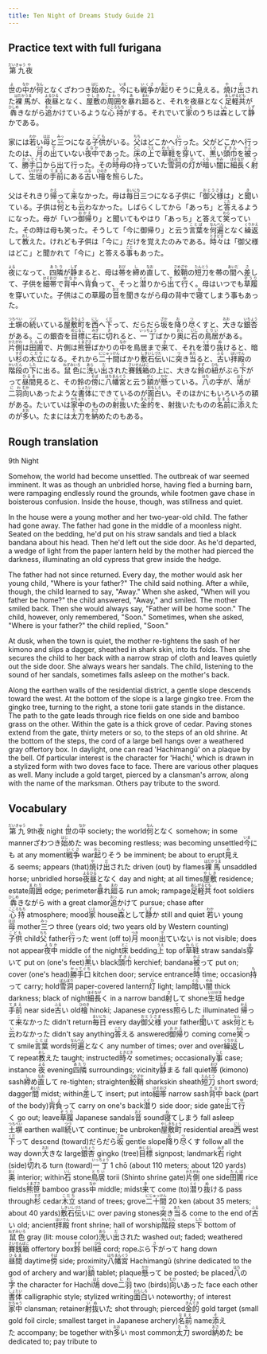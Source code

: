 ```yaml
---
title: Ten Night of Dreams Study Guide 21
---
```


## Practice text with full furigana

<p>
<ruby><rb>第九</rb><rt>だいきゅう</rt></ruby><ruby><rb>夜</rb><rt>や</rt></ruby><br/>
</p>

<p>
<ruby><rb>世</rb><rt>よ</rt></ruby>の<ruby><rb>中</rb><rt>なか</rt></ruby>が<ruby><rb>何</rb><rt>なん</rt></ruby>となくざわつき<ruby><rb>始</rb><rt>はじ</rt></ruby>めた。<ruby><rb>今</rb><rt>いま</rt></ruby>にも<ruby><rb>戦争</rb><rt>いくさ</rt></ruby>が<ruby><rb>起</rb><rt>おこ</rt></ruby>りそうに<ruby><rb>見</rb><rt>み</rt></ruby>える。<ruby><rb>焼</rb><rt>や</rt></ruby>け<ruby><rb>出</rb><rt>だ</rt></ruby>された<ruby><rb>裸馬</rb><rt>はだかうま</rt></ruby>が、<ruby><rb>夜昼</rb><rt>よるひる</rt></ruby>となく、<ruby><rb>屋敷</rb><rt>やしき</rt></ruby>の<ruby><rb>周囲</rb><rt>まわり</rt></ruby>を<ruby><rb>暴</rb><rt>あ</rt></ruby>れ<ruby><rb>廻</rb><rt>まわ</rt></ruby>ると、それを夜昼となく<ruby><rb>足軽共</rb><rt>あしがるども</rt></ruby>が<ruby><rb>犇</rb><rt>ひしめ</rt></ruby>きながら<ruby><rb>追</rb><rt>おっ</rt></ruby>かけているような<ruby><rb>心持</rb><rt>こころもち</rt></ruby>がする。それでいて<ruby><rb>家</rb><rt>いえ</rt></ruby>のうちは<ruby><rb>森</rb><rt>しん</rt></ruby>として<ruby><rb>静</rb><rt>しず</rt></ruby>かである。
</p>

<p>
家には<ruby><rb>若</rb><rt>わか</rt></ruby>い<ruby><rb>母</rb><rt>はは</rt></ruby>と<ruby><rb>三</rb><rt>みっ</rt></ruby>つになる<ruby><rb>子供</rb><rt>こども</rt></ruby>がいる。<ruby><rb>父</rb><rt>ちち</rt></ruby>はどこかへ<ruby><rb>行</rb><rt>い</rt></ruby>った。父がどこかへ行ったのは、<ruby><rb>月</rb><rt>つき</rt></ruby>の<ruby><rb>出</rb><rt>で</rt></ruby>ていない<ruby><rb>夜中</rb><rt>よなか</rt></ruby>であった。<ruby><rb>床</rb><rt>とこ</rt></ruby>の<ruby><rb>上</rb><rt>うえ</rt></ruby>で<ruby><rb>草鞋</rb><rt>わらじ</rt></ruby>を<ruby><rb>穿</rb><rt>は</rt></ruby>いて、<ruby><rb>黒</rb><rt>くろ</rt></ruby>い<ruby><rb>頭巾</rb><rt>ずきん</rt></ruby>を<ruby><rb>被</rb><rt>かぶ</rt></ruby>って、<ruby><rb>勝手口</rb><rt>かってぐち</rt></ruby>から出て行った。その<ruby><rb>時</rb><rt>とき</rt></ruby>母の<ruby><rb>持</rb><rt>も</rt></ruby>っていた<ruby><rb>雪洞</rb><rt>ぼんぼり</rt></ruby>の<ruby><rb>灯</rb><rt>ひ</rt></ruby>が<ruby><rb>暗</rb><rt>くら</rt></ruby>い<ruby><rb>闇</rb><rt>やみ</rt></ruby>に<ruby><rb>細長</rb><rt>ほそなが</rt></ruby>く<ruby><rb>射</rb><rt>さ</rt></ruby>して、<ruby><rb>生垣</rb><rt>いけがき</rt></ruby>の<ruby><rb>手前</rb><rt>てまえ</rt></ruby>にある<ruby><rb>古</rb><rt>ふる</rt></ruby>い<ruby><rb>檜</rb><rt>ひのき</rt></ruby>を<ruby><rb>照</rb><rt>て</rt></ruby>らした。
</p>

<p>
父はそれきり<ruby><rb>帰</rb><rt>かえ</rt></ruby>って<ruby><rb>来</rb><rt>こ</rt></ruby>なかった。母は<ruby><rb>毎日</rb><rt>まいにち</rt></ruby>三つになる子供に「<ruby><rb>御父様</rb><rt>おとうさま</rt></ruby>は」と<ruby><rb>聞</rb><rt>き</rt></ruby>いている。子供は<ruby><rb>何</rb><rt>なん</rt></ruby>とも<ruby><rb>云</rb><rt>い</rt></ruby>わなかった。しばらくしてから「あっち」と<ruby><rb>答</rb><rt>こた</rt></ruby>えるようになった。母が「いつ<ruby><rb>御帰</rb><rt>おかえ</rt></ruby>り」と聞いてもやはり「あっち」と答えて<ruby><rb>笑</rb><rt>わら</rt></ruby>っていた。その時は母も笑った。そうして「今に御帰り」と云う<ruby><rb>言葉</rb><rt>ことば</rt></ruby>を<ruby><rb>何遍</rb><rt>なんべん</rt></ruby>となく<ruby><rb>繰返</rb><rt>くりかえ</rt></ruby>して<ruby><rb>教</rb><rt>おし</rt></ruby>えた。けれども子供は「今に」だけを覚えたのみである。<ruby><rb>時々</rb><rt>ときどき</rt></ruby>は「御父様はどこ」と聞かれて「今に」と答える<ruby><rb>事</rb><rt>こと</rt></ruby>もあった。
</p>

<p>
<ruby><rb>夜</rb><rt>よる</rt></ruby>になって、<ruby><rb>四隣</rb><rt>あたり</rt></ruby>が<ruby><rb>静</rb><rt>しず</rt></ruby>まると、母は<ruby><rb>帯</rb><rt>おび</rt></ruby>を<ruby><rb>締</rb><rt>し</rt></ruby>め<ruby><rb>直</rb><rt>なお</rt></ruby>して、<ruby><rb>鮫鞘</rb><rt>さめざや</rt></ruby>の<ruby><rb>短刀</rb><rt>たんとう</rt></ruby>を帯の<ruby><rb>間</rb><rt>あいだ</rt></ruby>へ<ruby><rb>差</rb><rt>さ</rt></ruby>して、子供を<ruby><rb>細帯</rb><rt>ほそおび</rt></ruby>で<ruby><rb>背中</rb><rt>せなか</rt></ruby>へ<ruby><rb>背負</rb><rt>しょ</rt></ruby>って、そっと<ruby><rb>潜</rb><rt>くぐ</rt></ruby>りから<ruby><rb>出</rb><rt>で</rt></ruby>て<ruby><rb>行</rb><rt>ゆ</rt></ruby>く。母はいつでも<ruby><rb>草履</rb><rt>ぞうり</rt></ruby>を穿いていた。子供はこの草履の<ruby><rb>音</rb><rt>おと</rt></ruby>を聞きながら母の背中で<ruby><rb>寝</rb><rt>ね</rt></ruby>てしまう事もあった。
</p>

<p>
<ruby><rb>土塀</rb><rt>つちべい</rt></ruby>の<ruby><rb>続</rb><rt>つづ</rt></ruby>いている<ruby><rb>屋敷町</rb><rt>やしきちょう</rt></ruby>を<ruby><rb>西</rb><rt>にし</rt></ruby>へ<ruby><rb>下</rb><rt>くだ</rt></ruby>って、だらだら<ruby><rb>坂</rb><rt>ざか</rt></ruby>を<ruby><rb>降</rb><rt>お</rt></ruby>り<ruby><rb>尽</rb><rt>つ</rt></ruby>くすと、<ruby><rb>大</rb><rt>おお</rt></ruby>きな<ruby><rb>銀杏</rb><rt>いちょう</rt></ruby>がある。この銀杏を<ruby><rb>目標</rb><rt>めじるし</rt></ruby>に<ruby><rb>右</rb><rt>みぎ</rt></ruby>に<ruby><rb>切</rb><rt>き</rt></ruby>れると、<ruby><rb>一丁</rb><rt>いっちょう</rt></ruby>ばかり<ruby><rb>奥</rb><rt>おく</rt></ruby>に<ruby><rb>石</rb><rt>いし</rt></ruby>の<ruby><rb>鳥居</rb><rt>とりい</rt></ruby>がある。<ruby><rb>片側</rb><rt>かたがわ</rt></ruby>は<ruby><rb>田圃</rb><rt>たんぼ</rt></ruby>で、片側は<ruby><rb>熊笹</rb><rt>くまざさ</rt></ruby>ばかりの<ruby><rb>中</rb><rt>なか</rt></ruby>を鳥居まで<ruby><rb>来</rb><rt>き</rt></ruby>て、それを<ruby><rb>潜</rb><rt>くぐ</rt></ruby>り<ruby><rb>抜</rb><rt>ぬ</rt></ruby>けると、暗い<ruby><rb>杉</rb><rt>すぎ</rt></ruby>の<ruby><rb>木立</rb><rt>こだち</rt></ruby>になる。それから<ruby><rb>二十間</rb><rt>にじゅっけん</rt></ruby>ばかり<ruby><rb>敷石伝</rb><rt>しきいしづた</rt></ruby>いに<ruby><rb>突</rb><rt>つ</rt></ruby>き<ruby><rb>当</rb><rt>あた</rt></ruby>ると、<ruby><rb>古</rb><rt>ふる</rt></ruby>い<ruby><rb>拝殿</rb><rt>はいでん</rt></ruby>の<ruby><rb>階段</rb><rt>かいだん</rt></ruby>の<ruby><rb>下</rb><rt>した</rt></ruby>に出る。<ruby><rb>鼠色</rb><rt>ねずみいろ</rt></ruby>に<ruby><rb>洗</rb><rt>あら</rt></ruby>い<ruby><rb>出</rb><rt>だ</rt></ruby>された<ruby><rb>賽銭箱</rb><rt>さいせんばこ</rt></ruby>の上に、大きな<ruby><rb>鈴</rb><rt>すず</rt></ruby>の<ruby><rb>紐</rb><rt>ひも</rt></ruby>がぶら<ruby><rb>下</rb><rt>さ</rt></ruby>がって<ruby><rb>昼間</rb><rt>ひるま</rt></ruby>見ると、その鈴の<ruby><rb>傍</rb><rt>そば</rt></ruby>に<ruby><rb>八幡宮</rb><rt>はちまんぐう</rt></ruby>と云う<ruby><rb>額</rb><rt>がく</rt></ruby>が<ruby><rb>懸</rb><rt>かか</rt></ruby>っている。<ruby><rb>八</rb><rt>はち</rt></ruby>の<ruby><rb>字</rb><rt>じ</rt></ruby>が、<ruby><rb>鳩</rb><rt>はと</rt></ruby>が<ruby><rb>二羽</rb><rt>にわ</rt></ruby><ruby><rb>向</rb><rt>むか</rt></ruby>いあったような<ruby><rb>書体</rb><rt>しょたい</rt></ruby>にできているのが<ruby><rb>面白</rb><rt>おもしろ</rt></ruby>い。そのほかにもいろいろの額がある。たいていは<ruby><rb>家中</rb><rt>かちゅう</rt></ruby>のものの<ruby><rb>射抜</rb><rt>いぬ</rt></ruby>いた<ruby><rb>金的</rb><rt>きんてき</rt></ruby>を、射抜いたものの<ruby><rb>名前</rb><rt>なまえ</rt></ruby>に<ruby><rb>添</rb><rt>そ</rt></ruby>えたのが<ruby><rb>多</rb><rt>おお</rt></ruby>い。たまには<ruby><rb>太刀</rb><rt>たち</rt></ruby>を<ruby><rb>納</rb><rt>おさ</rt></ruby>めたのもある。
</p>


## Rough translation

9th Night

Somehow, the world had become unsettled. The outbreak of war seemed imminent. It was as though an unbridled horse, having fled a burning barn, were rampaging endlessly round the grounds, while footmen gave chase in boisterous confusion. Inside the house, though, was stillness and quiet.

In the house were a young mother and her two-year-old child. The father had gone away. The father had gone in the middle of a moonless night. Seated on the bedding, he'd put on his straw sandals and tied a black bandana about his head. Then he'd left out the side door. As he'd departed, a wedge of light from the paper lantern held by the mother had pierced the darkness, illuminating an old cypress that grew inside the hedge.

The father had not since returned. Every day, the mother would ask her young child, "Where is your father?" The child said nothing. After a while, though, the child learned to say, "Away." When she asked, "When will you father be home?" the child answered, "Away," and smiled. The mother smiled back. Then she would always say, "Father will be home soon." The child, however, only remembered, "Soon." Sometimes, when she asked, "Where is your father?" the child replied, "Soon."

At dusk, when the town is quiet, the mother re-tightens the sash of her kimono and slips a dagger, sheathed in shark skin, into its folds. Then she secures the child to her back with a narrow strap of cloth and leaves quietly out the side door. She always wears her sandals. The child, listening to the sound of her sandals, sometimes falls asleep on the mother's back.

Along the earthen walls of the residential district, a gentle slope descends toward the west. At the bottom of the slope is a large gingko tree. From the gingko tree, turning to the right, a stone torii gate stands in the distance. The path to the gate leads through rice fields on one side and bamboo grass on the other. Within the gate is a thick grove of cedar. Paving stones extend from the gate, thirty meters or so, to the steps of an old shrine. At the bottom of the steps, the cord of a large bell hangs over a weathered gray offertory box. In daylight, one can read 'Hachimangū' on a plaque by the bell. Of particular interest is the character for 'Hachi,' which is drawn in a stylized form with two doves face to face. There are various other plaques as well. Many include a gold target, pierced by a clansman's arrow, along with the name of the marksman. Others pay tribute to the sword.


## Vocabulary

<p>
<span class="vocabstudy"><ruby><rb>第九</rb><rt>だいきゅう</rt></ruby>&nbsp;9th</span><span class="vocabstudy"><ruby><rb>夜</rb><rt>や</rt></ruby>&nbsp;night</span>
<span class="vocabstudy"><ruby><rb>世</rb><rt>よ</rt></ruby>の<ruby><rb>中</rb><rt>なか</rt></ruby>&nbsp;society; the world</span><span class="vocabstudy"><ruby><rb>何</rb><rt>なん</rt></ruby>となく&nbsp;somehow; in some manner</span><span class="vocabstudy">ざわつき<ruby><rb>始</rb><rt>はじ</rt></ruby>めた&nbsp;was becoming restless; was becoming unsettled</span><span class="vocabstudy"><ruby><rb>今</rb><rt>いま</rt></ruby>にも&nbsp;at any moment</span><span class="vocabstudy"><ruby><rb>戦争</rb><rt>いくさ</rt></ruby>&nbsp;war</span><span class="vocabstudy"><ruby><rb>起</rb><rt>おこ</rt></ruby>りそう&nbsp;be imminent; be about to erupt</span><span class="vocabstudy"><ruby><rb>見</rb><rt>み</rt></ruby>える&nbsp;seems; appears (that)</span><span class="vocabstudy"><ruby><rb>焼</rb><rt>や</rt></ruby>け<ruby><rb>出</rb><rt>だ</rt></ruby>された&nbsp;driven (out) by flames</span><span class="vocabstudy"><ruby><rb>裸馬</rb><rt>はだかうま</rt></ruby>&nbsp;unsaddled horse; unbridled horse</span><span class="vocabstudy"><ruby><rb>夜昼</rb><rt>よるひる</rt></ruby>となく&nbsp;day and night; at all times</span><span class="vocabstudy"><ruby><rb>屋敷</rb><rt>やしき</rt></ruby>&nbsp;residence; estate</span><span class="vocabstudy"><ruby><rb>周囲</rb><rt>まわり</rt></ruby>&nbsp;edge; perimeter</span><span class="vocabstudy"><ruby><rb>暴</rb><rt>あ</rt></ruby>れ<ruby><rb>廻</rb><rt>まわ</rt></ruby>る&nbsp;run amok; rampage</span><span class="vocabstudy"><ruby><rb>足軽共</rb><rt>あしがるども</rt></ruby>&nbsp;foot soldiers</span><span class="vocabstudy"><ruby><rb>犇</rb><rt>ひしめ</rt></ruby>きながら&nbsp;with a great clamor</span><span class="vocabstudy"><ruby><rb>追</rb><rt>おっ</rt></ruby>かけて&nbsp;pursue; chase after</span><span class="vocabstudy"><ruby><rb>心持</rb><rt>こころもち</rt></ruby>&nbsp;atmosphere; mood</span><span class="vocabstudy"><ruby><rb>家</rb><rt>いえ</rt></ruby>&nbsp;house</span><span class="vocabstudy"><ruby><rb>森</rb><rt>しん</rt></ruby>として<ruby><rb>静</rb><rt>しず</rt></ruby>か&nbsp;still and quiet</span>
<span class="vocabstudy"><ruby><rb>若</rb><rt>わか</rt></ruby>い&nbsp;young</span><span class="vocabstudy"><ruby><rb>母</rb><rt>はは</rt></ruby>&nbsp;mother</span><span class="vocabstudy"><ruby><rb>三</rb><rt>みっ</rt></ruby>つ&nbsp;three (years old; two years old by Western counting)</span><span class="vocabstudy"><ruby><rb>子供</rb><rt>こども</rt></ruby>&nbsp;child</span><span class="vocabstudy"><ruby><rb>父</rb><rt>ちち</rt></ruby>&nbsp;father</span><span class="vocabstudy"><ruby><rb>行</rb><rt>い</rt></ruby>った&nbsp;went (off to)</span><span class="vocabstudy"><ruby><rb>月</rb><rt>つき</rt></ruby>&nbsp;moon</span><span class="vocabstudy"><ruby><rb>出</rb><rt>で</rt></ruby>ていない&nbsp;is not visible; does not appear</span><span class="vocabstudy"><ruby><rb>夜中</rb><rt>よなか</rt></ruby>&nbsp;middle of the night</span><span class="vocabstudy"><ruby><rb>床</rb><rt>とこ</rt></ruby>&nbsp;bedding</span><span class="vocabstudy"><ruby><rb>上</rb><rt>うえ</rt></ruby>&nbsp;top of</span><span class="vocabstudy"><ruby><rb>草鞋</rb><rt>わらじ</rt></ruby>&nbsp;straw sandals</span><span class="vocabstudy"><ruby><rb>穿</rb><rt>は</rt></ruby>いて&nbsp;put on (one's feet)</span><span class="vocabstudy"><ruby><rb>黒</rb><rt>くろ</rt></ruby>い&nbsp;black</span><span class="vocabstudy"><ruby><rb>頭巾</rb><rt>ずきん</rt></ruby>&nbsp;kerchief; bandana</span><span class="vocabstudy"><ruby><rb>被</rb><rt>かぶ</rt></ruby>って&nbsp;put on; cover (one's head)</span><span class="vocabstudy"><ruby><rb>勝手口</rb><rt>かってぐち</rt></ruby>&nbsp;kitchen door; service entrance</span><span class="vocabstudy"><ruby><rb>時</rb><rt>とき</rt></ruby>&nbsp;time; occasion</span><span class="vocabstudy"><ruby><rb>持</rb><rt>も</rt></ruby>って&nbsp;carry; hold</span><span class="vocabstudy"><ruby><rb>雪洞</rb><rt>ぼんぼり</rt></ruby>&nbsp;paper-covered lantern</span><span class="vocabstudy"><ruby><rb>灯</rb><rt>ひ</rt></ruby>&nbsp;light; lamp</span><span class="vocabstudy"><ruby><rb>暗</rb><rt>くら</rt></ruby>い<ruby><rb>闇</rb><rt>やみ</rt></ruby>&nbsp;thick darkness; black of night</span><span class="vocabstudy"><ruby><rb>細長</rb><rt>ほそなが</rt></ruby>く&nbsp;in a narrow band</span><span class="vocabstudy"><ruby><rb>射</rb><rt>さ</rt></ruby>して&nbsp;shone</span><span class="vocabstudy"><ruby><rb>生垣</rb><rt>いけがき</rt></ruby>&nbsp;hedge</span><span class="vocabstudy"><ruby><rb>手前</rb><rt>てまえ</rt></ruby>&nbsp;near side</span><span class="vocabstudy"><ruby><rb>古</rb><rt>ふる</rt></ruby>い&nbsp;old</span><span class="vocabstudy"><ruby><rb>檜</rb><rt>ひのき</rt></ruby>&nbsp;hinoki; Japanese cypress</span><span class="vocabstudy"><ruby><rb>照</rb><rt>て</rt></ruby>らした&nbsp;illuminated</span>
<span class="vocabstudy"><ruby><rb>帰</rb><rt>かえ</rt></ruby>って<ruby><rb>来</rb><rt>こ</rt></ruby>なかった&nbsp;didn't return</span><span class="vocabstudy"><ruby><rb>毎日</rb><rt>まいにち</rt></ruby>&nbsp;every day</span><span class="vocabstudy"><ruby><rb>御父様</rb><rt>おとうさま</rt></ruby>&nbsp;your father</span><span class="vocabstudy"><ruby><rb>聞</rb><rt>き</rt></ruby>いて&nbsp;ask</span><span class="vocabstudy"><ruby><rb>何</rb><rt>なん</rt></ruby>とも<ruby><rb>云</rb><rt>い</rt></ruby>わなかった&nbsp;didn't say anything</span><span class="vocabstudy"><ruby><rb>答</rb><rt>こた</rt></ruby>える&nbsp;answered</span><span class="vocabstudy"><ruby><rb>御帰</rb><rt>おかえ</rt></ruby>り&nbsp;coming come</span><span class="vocabstudy"><ruby><rb>笑</rb><rt>わら</rt></ruby>って&nbsp;smile</span><span class="vocabstudy"><ruby><rb>言葉</rb><rt>ことば</rt></ruby>&nbsp;words</span><span class="vocabstudy"><ruby><rb>何遍</rb><rt>なんべん</rt></ruby>となく&nbsp;any number of times; over and over</span><span class="vocabstudy"><ruby><rb>繰返</rb><rt>くりかえ</rt></ruby>して&nbsp;repeat</span><span class="vocabstudy"><ruby><rb>教</rb><rt>おし</rt></ruby>えた&nbsp;taught; instructed</span><span class="vocabstudy"><ruby><rb>時々</rb><rt>ときどき</rt></ruby>&nbsp;sometimes; occasionally</span><span class="vocabstudy"><ruby><rb>事</rb><rt>こと</rt></ruby>&nbsp;case; instance</span>
<span class="vocabstudy"><ruby><rb>夜</rb><rt>よる</rt></ruby>&nbsp;evening</span><span class="vocabstudy"><ruby><rb>四隣</rb><rt>あたり</rt></ruby>&nbsp;surroundings; vicinity</span><span class="vocabstudy"><ruby><rb>静</rb><rt>しず</rt></ruby>まる&nbsp;fall quiet</span><span class="vocabstudy"><ruby><rb>帯</rb><rt>おび</rt></ruby>&nbsp;(kimono) sash</span><span class="vocabstudy"><ruby><rb>締</rb><rt>し</rt></ruby>め<ruby><rb>直</rb><rt>なお</rt></ruby>して&nbsp;re-tighten; straighten</span><span class="vocabstudy"><ruby><rb>鮫鞘</rb><rt>さめざや</rt></ruby>&nbsp;sharkskin sheath</span><span class="vocabstudy"><ruby><rb>短刀</rb><rt>たんとう</rt></ruby>&nbsp;short sword; dagger</span><span class="vocabstudy"><ruby><rb>間</rb><rt>あいだ</rt></ruby>&nbsp;midst; within</span><span class="vocabstudy"><ruby><rb>差</rb><rt>さ</rt></ruby>して&nbsp;insert; put into</span><span class="vocabstudy"><ruby><rb>細帯</rb><rt>ほそおび</rt></ruby>&nbsp;narrow sash</span><span class="vocabstudy"><ruby><rb>背中</rb><rt>せなか</rt></ruby>&nbsp;back (part of the body)</span><span class="vocabstudy"><ruby><rb>背負</rb><rt>しょ</rt></ruby>って&nbsp;carry on one's back</span><span class="vocabstudy"><ruby><rb>潜</rb><rt>くぐ</rt></ruby>り&nbsp;side door; side gate</span><span class="vocabstudy"><ruby><rb>出</rb><rt>で</rt></ruby>て<ruby><rb>行</rb><rt>ゆ</rt></ruby>く&nbsp;go out; leave</span><span class="vocabstudy"><ruby><rb>草履</rb><rt>ぞうり</rt></ruby>&nbsp;Japanese sandals</span><span class="vocabstudy"><ruby><rb>音</rb><rt>おと</rt></ruby>&nbsp;sound</span><span class="vocabstudy"><ruby><rb>寝</rb><rt>ね</rt></ruby>てしまう&nbsp;fall asleep</span>
<span class="vocabstudy"><ruby><rb>土塀</rb><rt>つちべい</rt></ruby>&nbsp;earthen wall</span><span class="vocabstudy"><ruby><rb>続</rb><rt>つづ</rt></ruby>いて&nbsp;continue; be unbroken</span><span class="vocabstudy"><ruby><rb>屋敷町</rb><rt>やしきちょう</rt></ruby>&nbsp;residential area</span><span class="vocabstudy"><ruby><rb>西</rb><rt>にし</rt></ruby>&nbsp;west</span><span class="vocabstudy"><ruby><rb>下</rb><rt>くだ</rt></ruby>って&nbsp;descend (toward)</span><span class="vocabstudy">だらだら<ruby><rb>坂</rb><rt>ざか</rt></ruby>&nbsp;gentle slope</span><span class="vocabstudy"><ruby><rb>降</rb><rt>お</rt></ruby>り<ruby><rb>尽</rb><rt>つ</rt></ruby>くす&nbsp;follow all the way down</span><span class="vocabstudy"><ruby><rb>大</rb><rt>おお</rt></ruby>きな&nbsp;large</span><span class="vocabstudy"><ruby><rb>銀杏</rb><rt>いちょう</rt></ruby>&nbsp;gingko (tree)</span><span class="vocabstudy"><ruby><rb>目標</rb><rt>めじるし</rt></ruby>&nbsp;signpost; landmark</span><span class="vocabstudy"><ruby><rb>右</rb><rt>みぎ</rt></ruby>&nbsp;right (side)</span><span class="vocabstudy"><ruby><rb>切</rb><rt>き</rt></ruby>れる&nbsp;turn (toward)</span><span class="vocabstudy"><ruby><rb>一丁</rb><rt>いっちょう</rt></ruby>&nbsp;1 chō (about 110 meters; about 120 yards)</span><span class="vocabstudy"><ruby><rb>奥</rb><rt>おく</rt></ruby>&nbsp;interior; within</span><span class="vocabstudy"><ruby><rb>石</rb><rt>いし</rt></ruby>&nbsp;stone</span><span class="vocabstudy"><ruby><rb>鳥居</rb><rt>とりい</rt></ruby>&nbsp;torii (Shinto shrine gate)</span><span class="vocabstudy"><ruby><rb>片側</rb><rt>かたがわ</rt></ruby>&nbsp;one side</span><span class="vocabstudy"><ruby><rb>田圃</rb><rt>たんぼ</rt></ruby>&nbsp;rice fields</span><span class="vocabstudy"><ruby><rb>熊笹</rb><rt>くまざさ</rt></ruby>&nbsp;bamboo grass</span><span class="vocabstudy"><ruby><rb>中</rb><rt>なか</rt></ruby>&nbsp;middle; midst</span><span class="vocabstudy"><ruby><rb>来</rb><rt>き</rt></ruby>て&nbsp;come (to)</span><span class="vocabstudy"><ruby><rb>潜</rb><rt>くぐ</rt></ruby>り<ruby><rb>抜</rb><rt>ぬ</rt></ruby>ける&nbsp;pass through</span><span class="vocabstudy"><ruby><rb>杉</rb><rt>すぎ</rt></ruby>&nbsp;cedar</span><span class="vocabstudy"><ruby><rb>木立</rb><rt>こだち</rt></ruby>&nbsp;stand of trees; grove</span><span class="vocabstudy"><ruby><rb>二十間</rb><rt>にじゅっけん</rt></ruby>&nbsp;20 ken (about 35 meters; about 40 yards)</span><span class="vocabstudy"><ruby><rb>敷石伝</rb><rt>しきいしづた</rt></ruby>いに&nbsp;over paving stones</span><span class="vocabstudy"><ruby><rb>突</rb><rt>つ</rt></ruby>き<ruby><rb>当</rb><rt>あた</rt></ruby>る&nbsp;come to the end of</span><span class="vocabstudy"><ruby><rb>古</rb><rt>ふる</rt></ruby>い&nbsp;old; ancient</span><span class="vocabstudy"><ruby><rb>拝殿</rb><rt>はいでん</rt></ruby>&nbsp;front shrine; hall of worship</span><span class="vocabstudy"><ruby><rb>階段</rb><rt>かいだん</rt></ruby>&nbsp;steps</span><span class="vocabstudy"><ruby><rb>下</rb><rt>した</rt></ruby>&nbsp;bottom of</span><span class="vocabstudy"><ruby><rb>鼠色</rb><rt>ねずみいろ</rt></ruby>&nbsp;gray (lit: mouse color)</span><span class="vocabstudy"><ruby><rb>洗</rb><rt>あら</rt></ruby>い<ruby><rb>出</rb><rt>だ</rt></ruby>された&nbsp;washed out; faded; weathered</span><span class="vocabstudy"><ruby><rb>賽銭箱</rb><rt>さいせんばこ</rt></ruby>&nbsp;offertory box</span><span class="vocabstudy"><ruby><rb>鈴</rb><rt>すず</rt></ruby>&nbsp;bell</span><span class="vocabstudy"><ruby><rb>紐</rb><rt>ひも</rt></ruby>&nbsp;cord; rope</span><span class="vocabstudy">ぶら<ruby><rb>下</rb><rt>さ</rt></ruby>がって&nbsp;hang down</span><span class="vocabstudy"><ruby><rb>昼間</rb><rt>ひるま</rt></ruby>&nbsp;daytime</span><span class="vocabstudy"><ruby><rb>傍</rb><rt>そば</rt></ruby>&nbsp;side; proximity</span><span class="vocabstudy"><ruby><rb>八幡宮</rb><rt>はちまんぐう</rt></ruby>&nbsp;Hachimangū (shrine dedicated to the god of archery and war)</span><span class="vocabstudy"><ruby><rb>額</rb><rt>がく</rt></ruby>&nbsp;tablet; plaque</span><span class="vocabstudy"><ruby><rb>懸</rb><rt>かか</rt></ruby>って&nbsp;be posted; be placed</span><span class="vocabstudy"><ruby><rb>八</rb><rt>はち</rt></ruby>の<ruby><rb>字</rb><rt>じ</rt></ruby>&nbsp;the character for Hachi</span><span class="vocabstudy"><ruby><rb>鳩</rb><rt>はと</rt></ruby>&nbsp;dove</span><span class="vocabstudy"><ruby><rb>二羽</rb><rt>にわ</rt></ruby>&nbsp;two (birds)</span><span class="vocabstudy"><ruby><rb>向</rb><rt>むか</rt></ruby>いあった&nbsp;face each other</span><span class="vocabstudy"><ruby><rb>書体</rb><rt>しょたい</rt></ruby>&nbsp;calligraphic style; stylized writing</span><span class="vocabstudy"><ruby><rb>面白</rb><rt>おもしろ</rt></ruby>い&nbsp;noteworthy; of interest</span><span class="vocabstudy"><ruby><rb>家中</rb><rt>かちゅう</rt></ruby>&nbsp;clansman; retainer</span><span class="vocabstudy"><ruby><rb>射抜</rb><rt>いぬ</rt></ruby>いた&nbsp;shot through; pierced</span><span class="vocabstudy"><ruby><rb>金的</rb><rt>きんてき</rt></ruby>&nbsp;gold target (small gold foil circle; smallest target in Japanese archery)</span><span class="vocabstudy"><ruby><rb>名前</rb><rt>なまえ</rt></ruby>&nbsp;name</span><span class="vocabstudy"><ruby><rb>添</rb><rt>そ</rt></ruby>えた&nbsp;accompany; be together with</span><span class="vocabstudy"><ruby><rb>多</rb><rt>おお</rt></ruby>い&nbsp;most common</span><span class="vocabstudy"><ruby><rb>太刀</rb><rt>たち</rt></ruby>&nbsp;sword</span><span class="vocabstudy"><ruby><rb>納</rb><rt>おさ</rt></ruby>めた&nbsp;be dedicated to; pay tribute to</span>
</p>
